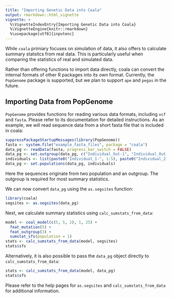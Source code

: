 ```yaml
---
title: "Importing Genetic Data into Coala"
output: rmarkdown::html_vignette
vignette: >
  %\VignetteIndexEntry{Importing Genetic Data into Coala}
  %\VignetteEngine{knitr::rmarkdown}
  %\usepackage[utf8]{inputenc}
---
```


While `coala` primiary focuses on simulation of data, it also offers
to calculate summary statsitcs from real data. This is particularly useful
when comparing the statistics of real and simulated data.

Rather than offering functions to import data directly, coala can convert
the internal formats of other R packages into its own format. Currently, the
`PopGenome` package is supported, but we plan to support `ape` and `pegas` in the
future.


Importing Data from PopGenome
-----------------------------

`PopGenome` provides functions for reading various data formats, including `vcf` 
and `fasta`. Please refer to its documentation for detailed instructions. As an example,
we will read sequence data from a short fasta file that is included in coala:

```r
suppressPackageStartupMessages(library(PopGenome))
fasta <- system.file("example_fasta_files", package = "coala")
data_pg <- readData(fasta, progress_bar_switch = FALSE)
data_pg <- set.outgroup(data_pg, c("Individual_Out-1", "Individual_Out-2"))
individuals <- list(paste0("Individual_1-", 1:5), paste0("Individual_2-", 1:5))
data_pg <- set.populations(data_pg, individuals)
```

Here the sequences originate from two population and an outgroup. The outgroup
is required for most summary statistics.

We can now convert `data_pg` using the `as.segsites` function: 

```r
library(coala)
segsites <- as.segsites(data_pg)
```

Next, we calculate summary statistics using `calc_sumstats_from_data`:
```r
model <- coal_model(c(5, 5, 2), 1, 25) + 
  feat_mutation(5) +
  feat_outgroup(3) +
  sumstat_sfs(population = 1)
stats <- calc_sumstats_from_data(model, segsites)
stats$sfs
```


Alternatively, it is also possible to pass the `data_pg` object directly to
`calc_sumstats_from_data`:

```r
stats <- calc_sumstats_from_data(model, data_pg)
stats$sfs
```

Please refer to the help pages for `as.segsites` and `calc_sumstats_from_data`
for additional information.

